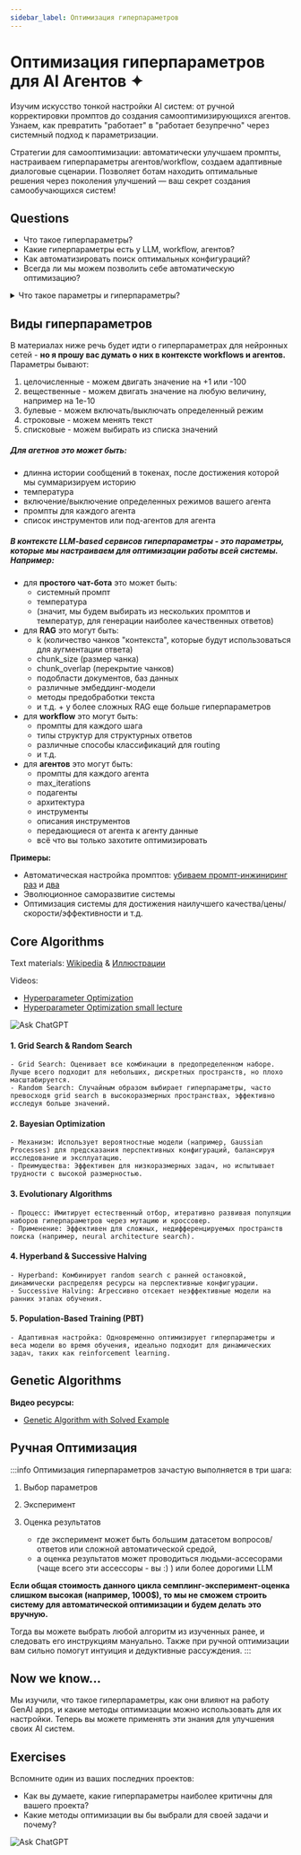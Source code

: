 ```yaml
---
sidebar_label: Оптимизация гиперпараметров
---
```


# Оптимизация гиперпараметров для AI Агентов ✦

Изучим искусство тонкой настройки AI систем: от ручной корректировки промптов до создания самооптимизирующихся агентов. Узнаем, как превратить "работает" в "работает безупречно" через системный подход к параметризации.

Стратегии для самооптимизации: автоматически улучшаем промпты, настраиваем гиперпараметры агентов/workflow, создаем адаптивные диалоговые сценарии. Позволяет ботам находить оптимальные решения через поколения улучшений — ваш секрет создания самообучающихся систем!


## Questions

- Что такое гиперпараметры?
- Какие гиперпараметры есть у LLM, workflow, агентов?
- Как автоматизировать поиск оптимальных конфигураций?
- Всегда ли мы можем позволить себе автоматическую оптимизацию?

<details>
<summary>Что такое параметры и гиперпараметры?</summary>

*Параметры* - обычно это веса нейронной сети - математические величины, которые мы подбираем в процессе обучения.

*Гиперпараметры* - это параметры, которые мы настраиваем для оптимизации работы модели. Например,для нейронной сети это может быть количество нейронов в скрытом слое, определенная функция активации (их существует много) и т.д. **Для LLM** это может быть температура, max_tokens, top_p и т.д.
</details>

## Виды гиперпараметров

В материалах ниже речь будет идти о гиперпараметрах для нейронных сетей - **но я прошу вас думать о них в контексте workflows и агентов.** Параметры бывают:
1. целочисленные - можем двигать значение на +1 или -100
2. вещественные - можем двигать значение на любую величину, например на 1e-10
3. булевые - можем включать/выключать определенный режим
4. строковые - можем менять текст
5. списковые - можем выбирать из списка значений

##### Для агетнов это может быть:
- длинна истории сообщений в токенах, после достижения которой мы суммаризируем историю
- температура
- включение/выключение определенных режимов вашего агента
- промпты для каждого агента
- список инструментов или под-агентов для агента

##### В контексте LLM-based сервисов гиперпараметры - это параметры, которые мы настраиваем для оптимизации работы всей системы. Например: 
- для **простого чат-бота** это может быть:
  - системный промпт
  - температура
  - (значит, мы будем выбирать из нескольких промптов и температур, для генерации наиболее качественных ответов)
- для **RAG** это могут быть:
  - k (количество чанков "контекста", которые будут использоваться для аугментации ответа)
  - chunk_size (размер чанка)
  - chunk_overlap (перекрытие чанков)
  - подобласти документов, баз данных
  - различные эмбеддинг-модели
  - методы предобработки текста
  - и т.д. + у более сложных RAG еще больше гиперпараметров
- для **workflow** это могут быть:
  - промпты для каждого шага
  - типы структур для структурных ответов
  - различные способы классификаций для routing
  - и т.д.
- для **агентов** это могут быть:
  - промпты для каждого агента
  - max_iterations
  - подагенты
  - архитектура
  - инструменты
  - описания инструментов
  - передающиеся от агента к агенту данные
  - всё что вы только захотите оптимизировать

**Примеры:**
- Автоматическая настройка промптов: [убиваем промпт-инжиниринг раз](https://youtu.be/OmTdkNEr2nU?si=Qx0M_PywhouQdHnb) и [два](https://youtu.be/Vn8A3BxfplE?si=RJLKyZA-7QhOMOPi)
- Эволюционное саморазвитие системы
- Оптимизация системы для достижения наилучшего качества/цены/скорости/эффективности и т.д.


## Core Algorithms

Text materials:
[Wikipedia](https://en.wikipedia.org/wiki/Hyperparameter_optimization)
 & 
[Иллюстрации](https://www.nb-data.com/p/6-common-hyperparameter-optimization)

Videos:
- [Hyperparameter Optimization](https://youtu.be/ttE0F7fghfk?si=w9Cz3egxsw6aV1xv)
- [Hyperparameter Optimization small lecture](https://youtu.be/IqQT8se9ofQ?si=6YQBlsW5ry8Xzh_2)

![Ask ChatGPT](https://img.shields.io/badge/Ask%20ChatGPT-8A2BE2?style=for-the-badge)

#### 1. Grid Search & Random Search
    - Grid Search: Оценивает все комбинации в предопределенном наборе. Лучше всего подходит для небольших, дискретных пространств, но плохо масштабируется.
    - Random Search: Случайным образом выбирает гиперпараметры, часто превосходя grid search в высокоразмерных пространствах, эффективно исследуя больше значений.

#### 2. Bayesian Optimization
    - Механизм: Использует вероятностные модели (например, Gaussian Processes) для предсказания перспективных конфигураций, балансируя исследование и эксплуатацию.
    - Преимущества: Эффективен для низкоразмерных задач, но испытывает трудности с высокой размерностью.

#### 3. Evolutionary Algorithms
    - Процесс: Имитирует естественный отбор, итеративно развивая популяции наборов гиперпараметров через мутацию и кроссовер.
    - Применение: Эффективен для сложных, недифференцируемых пространств поиска (например, neural architecture search).

#### 4. Hyperband & Successive Halving
    - Hyperband: Комбинирует random search с ранней остановкой, динамически распределяя ресурсы на перспективные конфигурации.
    - Successive Halving: Агрессивно отсекает неэффективные модели на ранних этапах обучения.

#### 5. Population-Based Training (PBT)
    - Адаптивная настройка: Одновременно оптимизирует гиперпараметры и веса модели во время обучения, идеально подходит для динамических задач, таких как reinforcement learning.

## Genetic Algorithms

**Видео ресурсы:**
- [Genetic Algorithm with Solved Example](https://www.youtube.com/watch?v=uQj5UNhCPuo)

## Ручная Оптимизация

:::info
Оптимизация гиперпараметров зачастую выполняется в три шага:
1. Выбор параметров
2. Эксперимент
3. Оценка результатов

    - где эксперимент может быть большим датасетом вопросов/ответов или сложной автоматической средой,
    - а оценка результатов может проводиться людьми-ассесорами (чаще всего эти ассессоры - вы :) ) или более дорогими LLM

**Если общая стоимость данного цикла семплинг-эксперимент-оценка слишком высокая (например, 1000$), то мы не сможем строить систему для автоматической оптимизации и будем делать это вручную.**

Тогда вы можете выбрать любой алгоритм из изученных ранее, и следовать его инструкциям мануально. Также при ручной оптимизации вам сильно помогут интуиция и дедуктивные рассуждения.
:::

## Now we know...

Мы изучили, что такое гиперпараметры, как они влияют на работу GenAI apps, и какие методы оптимизации можно использовать для их настройки. Теперь вы можете применять эти знания для улучшения своих AI систем.

## Exercises

Вспомните один из ваших последних проектов:
- Как вы думаете, какие гиперпараметры наиболее критичны для вашего проекта?
- Какие методы оптимизации вы бы выбрали для своей задачи и почему?

![Ask ChatGPT](https://img.shields.io/badge/Ask%20ChatGPT-8A2BE2?style=for-the-badge)

